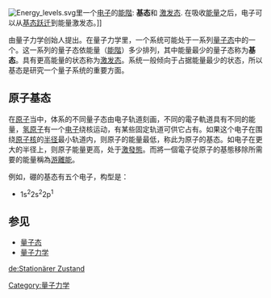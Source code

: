 {{Unreferenced |time=2010-02-17T09:19:15+00:00 }}
[[File:Energy_levels.svg|thumb]]里一个[[电子|电子]]的[[能階|能階]]: '''基态'''和 [[激发态|激发态]]. 在吸收[[能量|能量]]之后，电子可以从[[基态|基态]][[原子电子跃迁|跃迁]]到能量激发态。]]

由量子力学创始人提出。在量子力学里，一个系统可能处于一系列[[量子态|量子态]]中的一个。这一系列的量子态依能量（[[能階|能階]]）多少排列，其中能量最少的量子态称为'''基态'''。具有更高能量的状态称为[[激发态|激发态]]。系统一般倾向于占据能量最少的状态，所以基态是研究一个量子系统的重要方面。

== 原子基态 ==

在[[原子|原子]]当中，体系的不同量子态由电子轨道刻画，不同的電子軌道具有不同的能量，[[氢原子|氢原子]]有一个[[电子|电子]]绕核运动，有某些固定轨道可供它占有。如果这个电子在围绕[[原子核|原子核]]的[[半径|半径]]最小轨道内，则原子的能量最低，称此为原子的基态。如电子在更大的半径上，则原子能量更高，处于[[激發態|激發態]]。而將一個電子從原子的基態移除所需要的能量稱為[[游離能|游離能]]。

例如，硼的基态有五个电子，构型是：
*1s<sup>2</sup>2s<sup>2</sup>2p<sup>1</sup>

==参见==
*[[量子态|量子态]]
*[[量子力学|量子力学]]

{{Quantum mechanics topics}}

[[Category:量子力学|Category:量子力学]]

[[de:Stationärer_Zustand|de:Stationärer Zustand]]